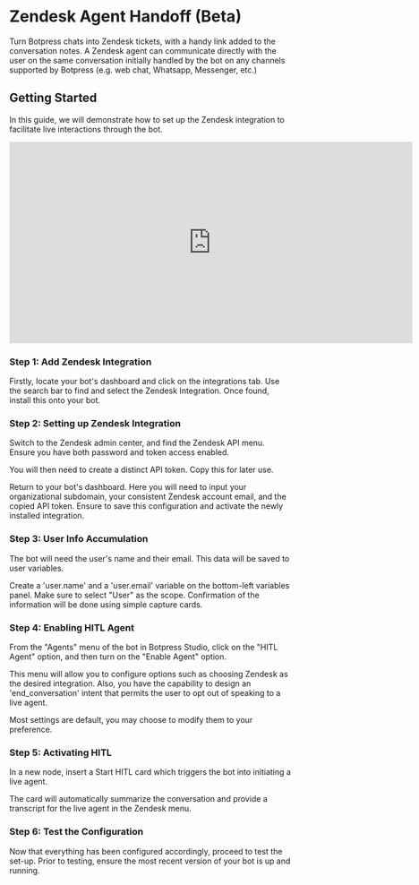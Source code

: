 # Zendesk Agent Handoff (Beta)

Turn Botpress chats into Zendesk tickets, with a handy link added to the conversation notes. A Zendesk agent can communicate directly with the user on the same conversation initially handled by the bot on any channels supported by Botpress (e.g. web chat, Whatsapp, Messenger, etc.)

## Getting Started

In this guide, we will demonstrate how to set up the Zendesk integration to facilitate live interactions through the bot.

<iframe
  data-youtube-iframe
  width="720"
  height="360"
  src="https://www.youtube.com/embed/KR87xwsh33Y?si=KIv2yuNFwZxHtJzE"
  title="YouTube video player"
  frameborder="0"
  allow="accelerometer; autoplay; clipboard-write; encrypted-media; gyroscope; picture-in-picture; web-share"
  allowfullscreen
></iframe>


### Step 1: Add Zendesk Integration 

Firstly, locate your bot's dashboard and click on the integrations tab. Use the search bar to find and select the Zendesk Integration. Once found, install this onto your bot.

### Step 2: Setting up Zendesk Integration

Switch to the Zendesk admin center, and find the Zendesk API menu. Ensure you have both password and token access enabled.

You will then need to create a distinct API token. Copy this for later use.

Return to your bot's dashboard. Here you will need to input your organizational subdomain, your consistent Zendesk account email, and the copied API token. Ensure to save this configuration and activate the newly installed integration.

### Step 3: User Info Accumulation

The bot will need the user's name and their email. This data will be saved to user variables.

Create a 'user.name' and a 'user.email' variable on the bottom-left variables panel. Make sure to select "User" as the scope. Confirmation of the information will be done using simple capture cards.

### Step 4: Enabling HITL Agent

From the "Agents" menu of the bot in Botpress Studio, click on the "HITL Agent" option, and then turn on the "Enable Agent" option.

This menu will allow you to configure options such as choosing Zendesk as the desired integration. Also, you have the capability to design an 'end_conversation' intent that permits the user to opt out of speaking to a live agent.

Most settings are default, you may choose to modify them to your preference.

### Step 5: Activating HITL

In a new node, insert a Start HITL card which triggers the bot into initiating a live agent.

The card will automatically summarize the conversation and provide a transcript for the live agent in the Zendesk menu.

### Step 6: Test the Configuration

Now that everything has been configured accordingly, proceed to test the set-up. Prior to testing, ensure the most recent version of your bot is up and running.

